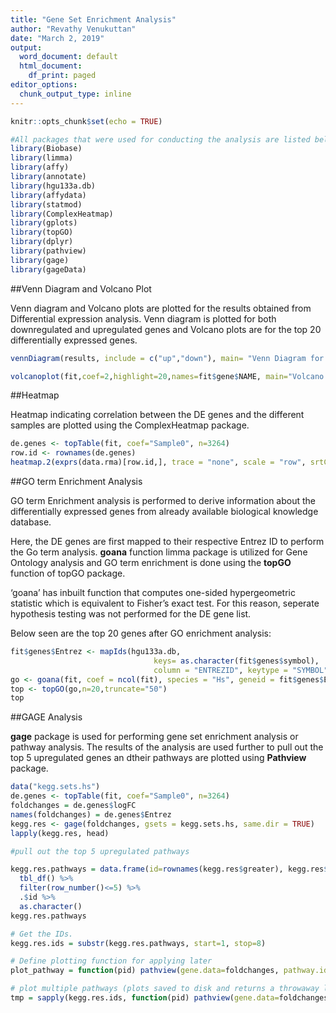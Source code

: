 ---
title: "Gene Set Enrichment Analysis"
author: "Revathy Venukuttan"
date: "March 2, 2019"
output:
  word_document: default
  html_document:
    df_print: paged
editor_options:
  chunk_output_type: inline
---

```{r setup, include=FALSE}
knitr::opts_chunk$set(echo = TRUE)
```



```{r libraries, include=FALSE}
#All packages that were used for conducting the analysis are listed below
library(Biobase)
library(limma)
library(affy)
library(annotate)
library(hgu133a.db)
library(affydata)
library(statmod)
library(ComplexHeatmap)
library(gplots)
library(topGO)
library(dplyr)
library(pathview)
library(gage)
library(gageData)
```


##Venn Diagram and Volcano Plot

Venn diagram and Volcano plots are plotted for the results obtained from Differential expression analysis. Venn diagram is plotted for both downregulated and upregulated genes and Volcano plots are for the top 20 differentially expressed genes. 

```{r Venn diagram, echo=FALSE}
vennDiagram(results, include = c("up","down"), main= "Venn Diagram for Upregulated and Downregulated genes")
```


```{r volcano plot, echo=FALSE}
volcanoplot(fit,coef=2,highlight=20,names=fit$gene$NAME, main="Volcano plot for top 20 DE genes")
```

##Heatmap

Heatmap indicating correlation between the DE genes and the different samples are plotted using the ComplexHeatmap package. 

```{r heatmap, echo=FALSE}
de.genes <- topTable(fit, coef="Sample0", n=3264)
row.id <- rownames(de.genes)
heatmap.2(exprs(data.rma)[row.id,], trace = "none", scale = "row", srtCol = 45, margins = c(8,8))
```

##GO term Enrichment Analysis

GO term Enrichment analysis is performed to derive information about the differentially expressed genes from already available biological knowledge database.

Here, the DE genes are first mapped to their respective Entrez ID to perform the Go term analysis. **goana** function limma package is utilized for Gene Ontology analysis and GO term enrichment is done using the **topGO** function of topGO package. 

'goana' has inbuilt function that computes one-sided hypergeometric statistic which is equivalent to Fisher's exact test. For this reason, seperate hypothesis testing was not performed for the DE gene list.

Below seen are the top 20 genes after GO enrichment analysis:

```{r go term analysis, echo=FALSE}
fit$genes$Entrez <- mapIds(hgu133a.db, 
                                keys= as.character(fit$genes$symbol),
                                column = "ENTREZID", keytype = "SYMBOL")
go <- goana(fit, coef = ncol(fit), species = "Hs", geneid = fit$genes$Entrez, FDR = 0.05)
top <- topGO(go,n=20,truncate="50")
top
```

##GAGE Analysis

**gage** package is used for performing gene set enrichment analysis or pathway analysis. The results of the analysis are used further to pull out the top 5 upregulated genes an dtheir pathways are plotted using **Pathview** package.

```{r gage analysis, echo=FALSE}
data("kegg.sets.hs")
de.genes <- topTable(fit, coef="Sample0", n=3264)
foldchanges = de.genes$logFC
names(foldchanges) = de.genes$Entrez
kegg.res <- gage(foldchanges, gsets = kegg.sets.hs, same.dir = TRUE)
lapply(kegg.res, head)

#pull out the top 5 upregulated pathways

kegg.res.pathways = data.frame(id=rownames(kegg.res$greater), kegg.res$greater) %>% 
  tbl_df() %>% 
  filter(row_number()<=5) %>% 
  .$id %>% 
  as.character()
kegg.res.pathways

# Get the IDs.
kegg.res.ids = substr(kegg.res.pathways, start=1, stop=8)

```


```{r eval=FALSE, include=FALSE, echo=FALSE}
# Define plotting function for applying later
plot_pathway = function(pid) pathview(gene.data=foldchanges, pathway.id=pid, species="hsa", new.signature=FALSE)

# plot multiple pathways (plots saved to disk and returns a throwaway list object)
tmp = sapply(kegg.res.ids, function(pid) pathview(gene.data=foldchanges, pathway.id=pid, species="hsa"))


```


